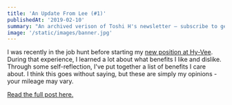 ```yaml
---
title: 'An Update From Lee (#1)'
publishedAt: '2019-02-10'
summary: "An archived verison of Toshi H's newsletter – subscribe to get early access."
image: '/static/images/banner.jpg'
---
```


I was recently in the job hunt before starting my [new position at Hy-Vee](/blog/joining-hy-vee).
During that experience, I learned a lot about what benefits I like and dislike.
Through some self-reflection, I've put together a list of benefits I care about.
I think this goes without saying, but these are simply my opinions - your mileage may vary.

[Read the full post here.](/blog/benefits-i-care-about-in-2019)
